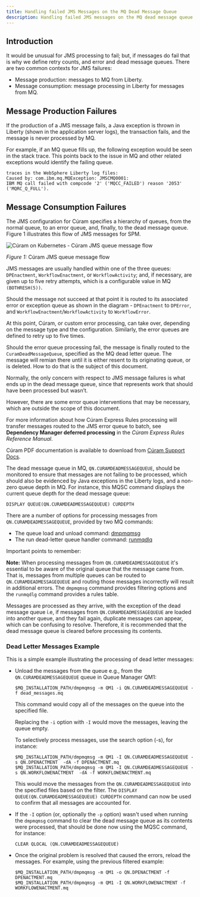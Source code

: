 ```yaml
---
title: Handling failed JMS Messages on the MQ Dead Message Queue
description: Handling failed JMS messages on the MQ dead message queue
---
```


## Introduction

It would be unusual for JMS processing to fail; but, if messages do fail that is why we define retry counts, and error and dead message queues.
There are two common contexts for JMS failures:

* Message production: messages to MQ from Liberty.
* Message consumption: message processing in Liberty for messages from MQ.

## Message Production Failures

If the production of a JMS message fails, a Java exception is thrown in Liberty (shown in the application server logs), the transaction fails, and the message is never processed by MQ.

For example, if an MQ queue fills up, the following exception would be seen in the stack trace. This points back to the issue in MQ and other related exceptions would identify the failing queue.

```
traces in the WebSphere Liberty log files:
Caused by: com.ibm.mq.MQException: JMSCMQ0001:
IBM MQ call failed with compcode '2' ('MQCC_FAILED') reason '2053' ('MQRC_Q_FULL').
```

## Message Consumption Failures

The JMS configuration for Cúram specifies a hierarchy of queues, from the normal queue, to an error queue, and, finally, to the dead message queue.
Figure 1 illustrates this flow of JMS messages for SPM.

![Cúram on Kubernetes - Cúram JMS queue message flow](../../images/curam_jmsqueue_message_flow.png)
<Caption>

*Figure 1:* Cúram JMS queue message flow

</Caption>

JMS messages are usually handled within one of the three queues: `DPEnactment`, `WorkflowEnactment`, or `WorkflowActivity`; and, if necessary, are given up to five retry attempts, which is a configurable value in MQ `(BOTHRESH(5))`.

Should the message not succeed at that point it is routed to its associated error or exception queue as shown in the diagram - `DPEnactment` to `DPError`, and `WorkflowEnactment`/`WorkflowActivity` to `WorkflowError`.

At this point, Cúram, or custom error processing, can take over, depending on the message type and the configuration.  Similarly, the error queues are defined to retry up to five times.

Should the error queue processing fail, the message is finally routed to the `CuramDeadMessageQueue`, specified as the MQ dead letter queue.
The message will remian there until it is either resent to its originating queue, or is deleted. How to do that is the subject of this document.

Normally, the only concern with respect to JMS message failures is what ends up in the dead message queue, since that represents work that should have been processed but wasn’t.

However, there are some error queue interventions that may be necessary, which are outside the scope of this document.

For more information about how Cúram Express Rules processing will transfer messages routed to the JMS error queue to batch, see **Dependency Manager deferred processing** in the *Cúram Express Rules Reference Manual*.

<InlineNotification>

Cúram PDF documentation is available to download from [Cúram Support Docs](https://curam-spm-devops.github.io/wh-support-docs/spm/pdf-documentation/).

</InlineNotification>

The dead message queue in MQ, `QN.CURAMDEADMESSAGEQUEUE`, should be monitored to ensure that messages are not failing to be processed, which should also be evidenced by Java exceptions in the Liberty logs, and a non-zero queue depth in MQ.
For instance, this MQSC command displays the current queue depth for the dead message queue:

```
DISPLAY QUEUE(QN.CURAMDEADMESSAGEQUEUE) CURDEPTH
```

There are a number of options for processing messages from `QN.CURAMDEADMESSAGEQUEUE`, provided by two MQ commands:

* The queue load and unload command: [dmpmqmsg](https://www.ibm.com/docs/en/ibm-mq/9.1?topic=reference-dmpmqmsg-queue-load-unload)
* The run dead-letter queue handler command: [runmqdlq](https://www.ibm.com/docs/en/ibm-mq/9.1?topic=reference-runmqdlq-run-dead-letter-queue-handler)

Important points to remember:

<InlineNotification kind="info">

**Note:** When processing messages from `QN.CURAMDEADMESSAGEQUEUE` it's essential to be aware of the original queue that the message came from.
That is, messages from multiple queues can be routed to `QN.CURAMDEADMESSAGEQUEUE` and routing those messages incorrectly will result in additional errors. The `dmpmqmsg` command provides filtering options and the `runmqdlg` command provides a rules table.

</InlineNotification>

<InlineNotification kind="info">

Messages are processed as they arrive, with the exception of the dead message queue i.e, if messages from `QN.CURAMDEADMESSAGEQUEUE` are loaded into another queue, and they fail again, duplicate messages can appear, which can be confusing to resolve.
Therefore, it is recommended that the dead message queue is cleared before processing its contents.

</InlineNotification>

### Dead Letter Messages Example

This is a simple example illustrating the processing of dead letter messages:

* Unload the messages from the queue e.g., from the `QN.CURAMDEADMESSAGEQUEUE` queue in Queue Manager QM1:

    ```
    $MQ_INSTALLATION_PATH/dmpmqmsg -m QM1 -i QN.CURAMDEADMESSAGEQUEUE -f dead_messages.mq
    ```

    This command would copy all of the messages on the queue into the specified file.

    Replacing the `-i` option with `-I` would move the messages, leaving the queue empty.

    To selectively process messages, use the search option (-s), for instance:

    ```
    $MQ_INSTALLATION_PATH/dmpmqmsg -m QM1 -I QN.CURAMDEADMESSAGEQUEUE -s QN.DPENACTMENT  -dA -f DPENACTMENT.mq
    $MQ_INSTALLATION_PATH/dmpmqmsg -m QM1 -I QN.CURAMDEADMESSAGEQUEUE -s QN.WORKFLOWENACTMENT  -dA -f WORKFLOWENACTMENT.mq
    ```

    This would move the messages from the `QN.CURAMDEADMESSAGEQUEUE` into the specified files based on the filter.
    The `DISPLAY QUEUE(QN.CURAMDEADMESSAGEQUEUE) CURDEPTH` command can now be used to confirm that all messages are accounted for.

* If the `-I` option (or, optionally the `-p` option) wasn't used when running the `dmpmqmsg` command to clear the dead message queue as its contents were processed, that should be done now using the MQSC command, for instance:

    ```
    CLEAR QLOCAL (QN.CURAMDEADMESSAGEQUEUE)
    ```

* Once the original problem is resolved that caused the errors, reload the messages. For example, using the previous filtered example:

    ```
    $MQ_INSTALLATION_PATH/dmpmqmsg -m QM1 -o QN.DPENACTMENT -f DPENACTMENT.mq
    $MQ_INSTALLATION_PATH/dmpmqmsg -m QM1 -I QN.WORKFLOWENACTMENT -f WORKFLOWENACTMENT.mq
    ```
